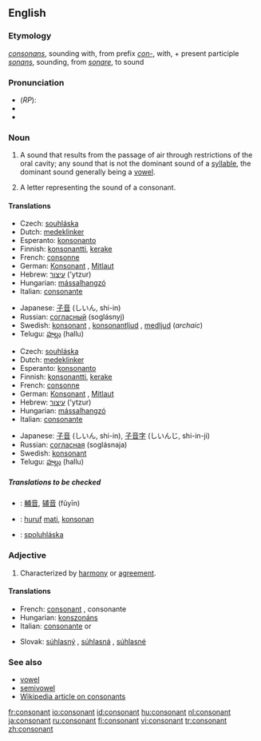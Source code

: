 ==English==

===Etymology===
{{L.}} ''[[consonans]]'', sounding with, from prefix ''[[con-]]'', with, + present participle ''[[sonans]]'', sounding, from ''[[sonare]]'', to sound

===Pronunciation===
*(''RP''): {{AHD|kŏn'sənənt}}
* {{IPA|/ˈkɒnsənənt/}}
* {{SAMPA|/"kQns@n@nt/}}

===Noun===
{{en-noun}}

#{{cattag|phonetics}} A sound that results from the passage of air through restrictions of the oral cavity; any sound that is not the dominant sound of a [[syllable]], the dominant sound generally being a [[vowel]].
#A letter representing the sound of a consonant.

====Translations====
{{trans-top|sound}}
*Czech: [[souhláska]] {{f}}
*Dutch: [[medeklinker]] {{m}}
*Esperanto: [[konsonanto]]
*Finnish: [[konsonantti]], [[kerake]]
*French: [[consonne]] {{f}}
*German: [[Konsonant]] {{m}}, [[Mitlaut]] {{m}}
*Hebrew: [[עיצור]] ('ytzur) {{m}}
*Hungarian: [[mássalhangzó]]
*Italian: [[consonante]] {{f}}
{{trans-mid}}
*Japanese: [[子音]] (しいん, shi-in)
*Russian: [[согласный]] (soglásnyj) {{m}} 
*Swedish: [[konsonant]] {{c}}, [[konsonantljud]] {{n}}, [[medljud]] {{n}} (''archaic'')
*Telugu: [[హల్లు]] (hallu)
{{trans-bottom}}

{{trans-top|letter}}
*Czech: [[souhláska]] {{f}}
*Dutch: [[medeklinker]] {{m}}
*Esperanto: [[konsonanto]]
*Finnish: [[konsonantti]], [[kerake]]
*French: [[consonne]] {{f}}
*German: [[Konsonant]] {{m}}, [[Mitlaut]] {{m}}
*Hebrew: [[עיצור]] ('ytzur) {{m}}
*Hungarian: [[mássalhangzó]]
*Italian: [[consonante]] {{f}}
{{trans-mid}}
*Japanese: [[子音]] (しいん, shi-in), [[子音字]] (しいんじ, shi-in-ji)
*Russian: [[согласная]] (soglásnaja) {{f}}
*Swedish: [[konsonant]] {{c}}
*Telugu: [[హల్లు]] (hallu)
{{trans-bottom}}

=====Translations to be checked=====
<!--Remove this section once all of the translations below have been moved into the tables above.-->
{{checktrans}}

*{{ttbc|Chinese}}: [[輔音]], [[辅音]] (fǔyīn)
*{{ttbc|Indonesian}}: [[huruf]] [[mati]], [[konsonan]]
*{{ttbc|Slovak}}: [[spoluhláska]] {{f}}

===Adjective===
{{en-adj}}

#Characterized by [[harmony]] or [[agreement]].
{{seeCites}}

====Translations====
{{top}}
*French: [[consonant#French|consonant]] {{m}}, consonante {{f}}
*Hungarian: [[konszonáns]]
*Italian: [[consonante]] {{m}} or {{f}}
{{mid}}
*Slovak: [[súhlasný]] {{m}}, [[súhlasná]] {{f}}, [[súhlasné]] {{n}}
{{bottom}}

===See also===
*[[vowel]]
*[[semivowel]]
*[[w:consonant|Wikipedia article on consonants]]

[[fr:consonant]]
[[io:consonant]]
[[id:consonant]]
[[hu:consonant]]
[[nl:consonant]]
[[ja:consonant]]
[[ru:consonant]]
[[fi:consonant]]
[[vi:consonant]]
[[tr:consonant]]
[[zh:consonant]]